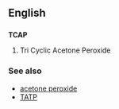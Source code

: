 ==English==
==={{initialism}}===
'''TCAP'''
# Tri Cyclic Acetone Peroxide
===See also===
*[[acetone peroxide]]
*[[TATP]]
